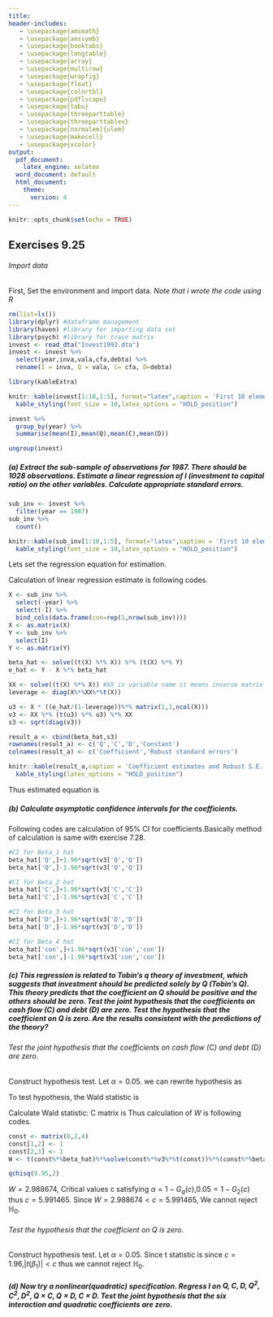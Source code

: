 ```yaml
---
title: 
header-includes:
   - \usepackage{amsmath}
   - \usepackage{amssymb}
   - \usepackage{booktabs}
   - \usepackage{longtable}
   - \usepackage{array}
   - \usepackage{multirow}
   - \usepackage{wrapfig}
   - \usepackage{float}
   - \usepackage{colortbl}
   - \usepackage{pdflscape}
   - \usepackage{tabu}
   - \usepackage{threeparttable}
   - \usepackage{threeparttablex}
   - \usepackage[normalem]{ulem}
   - \usepackage{makecell}
   - \usepackage{xcolor}
output:
  pdf_document: 
    latex_engine: xelatex
  word_document: default
  html_document:
    theme:
      version: 4
---
```

\pagenumbering{gobble}
\newcommand{\longeqnote}[1]{& & \\ \notag  &  &  &  &  & \text{\small\llap{#1}}}

```r
knitr::opts_chunk$set(echo = TRUE)
```

## Exercises 9.25

###### Import data

First, Set the environment and import data. *Note that i wrote the code using R*

```r
rm(list=ls())
library(dplyr) #dataframe management
library(haven) #library for importing data set
library(psych) #library for trace matrix
invest <- read_dta("Invest1993.dta")
invest <- invest %>% 
  select(year,inva,vala,cfa,debta) %>% 
  rename(I = inva, Q = vala, C= cfa, D=debta)
```
```r
library(kableExtra)
```

```r
knitr::kable(invest[1:10,1:5], format="latex",caption = 'First 10 elements of Invest1993',booktabs = T) %>% 
  kable_styling(font_size = 10,latex_options = "HOLD_position")
```

```r
invest %>% 
  group_by(year) %>% 
  summarise(mean(I),mean(Q),mean(C),mean(D))
```
```r
ungroup(invest)
```

##### (a) Extract the sub-sample of observations for 1987. There should be 1028 observations. Estimate a linear regression of I (investment to capital ratio) on the other variables. Calculate appropriate standard errors.\newline
\hfill
```r
sub_inv <- invest %>% 
  filter(year == 1987)
sub_inv %>% 
  count()
```

```r
knitr::kable(sub_inv[1:10,1:5], format="latex",caption = 'First 10 elements of subset',booktabs = T) %>% 
  kable_styling(font_size = 10,latex_options = "HOLD_position")
```

Lets set the regression equation for estimation.
\begin{equation*} I = \beta_1 Q +\beta_2 C +\beta_3 D +\beta_4 \end{equation*}

Calculation of linear regression estimate is following codes.
```r
X <- sub_inv %>% 
  select(-year) %>%
  select(-I) %>% 
  bind_cols(data.frame(con=rep(1,nrow(sub_inv))))
X <- as.matrix(X)
Y <- sub_inv %>% 
  select(I)
Y <- as.matrix(Y)

beta_hat <- solve((t(X) %*% X)) %*% (t(X) %*% Y)
e_hat <- Y - X %*% beta_hat

XX <- solve((t(X) %*% X)) #XX is variable name it means inverse matrix of (X'X)
leverage <- diag(X%*%XX%*%t(X))

u3 <- X * ((e_hat/(1-leverage))%*% matrix(1,1,ncol(X)))
v3 <- XX %*% (t(u3) %*% u3) %*% XX
s3 <- sqrt(diag(v3))
```

```r
result_a <- cbind(beta_hat,s3)
rownames(result_a) <- c('Q','C','D','Constant')
colnames(result_a) <- c('Coefficient','Robust standard errors')
```

```r
knitr::kable(result_a,caption = 'Coefficient estimates and Robust S.E.',booktabs = T)%>% 
  kable_styling(latex_options = "HOLD_position")
```

Thus estimated equation is
\begin{flalign*}& & \hat{I} &= \underset{(0.001777149).}{0.002767410} Q + \underset{(0.023429188)}{0.004489979} C + \underset{(0.007188266)}{0.012334930} D+ \underset{(0.007358536)***}{0.100780183} \longeqnote{Signif. codes:  0 ‘***’ 0.001 ‘**’ 0.01 ‘*’ 0.05 ‘.’ 0.1 ‘ ’ 1}
\end{flalign*}


##### (b) Calculate asymptotic confidence intervals for the coefficients.\newline
\hfill


Following codes are calculation of 95% CI for coefficients.Basically method of calculation is same with exercise 7.28.

```r
#CI for Beta_1 hat
beta_hat['Q',]+1.96*sqrt(v3['Q','Q'])
beta_hat['Q',]-1.96*sqrt(v3['Q','Q'])

#CI for Beta_2 hat
beta_hat['C',]+1.96*sqrt(v3['C','C'])
beta_hat['C',]-1.96*sqrt(v3['C','C'])

#CI for Beta_3 hat
beta_hat['D',]+1.96*sqrt(v3['D','D'])
beta_hat['D',]-1.96*sqrt(v3['D','D'])

#CI for Beta_4 hat
beta_hat['con',]+1.96*sqrt(v3['con','con'])
beta_hat['con',]-1.96*sqrt(v3['con','con'])
```
\begin{align*}
CI_{\hat{\beta_1}} &= [-0.000715802,0.006250621] \\
CI_{\hat{\beta_2}} &= [-0.04143123,0.05041119]\\
CI_{\hat{\beta_3}} &= [-0.001754072,0.02642393]\\
CI_{\hat{\beta_4}} &= [0.08635745,0.1152029]\\
\end{align*}


##### (c) This regression is related to Tobin’s q theory of investment, which suggests that investment should be predicted solely by Q (Tobin’s Q). This theory predicts that the coefficient on Q should be positive and the others should be zero. Test the joint hypothesis that the coefficients on cash flow (C) and debt (D) are zero. Test the hypothesis that the coefficient on Q is zero. Are the results consistent with the predictions of the theory? \newline
\hfill

###### Test the joint hypothesis that the coefficients on cash flow (C) and debt (D) are zero. \newline

Construct hypothesis test.
Let $\alpha = 0.05$.
\begin{align*}
&\mathbb{H}_0 : \beta_2 = 0 \ \& \ \beta_3 = 0\\
&\mathbb{H}_1 : \beta_2 \neq 0 \ \& \ \beta_3 \neq 0
\end{align*}
we can rewrite hypothesis as
\begin{align*}
&&\mathbb{H}_0 : C\beta = 0 \\
&&\mathbb{H}_1 : C\beta \neq 0 \longeqnote{$0$ is $q \times 1$ vector of zeros.}
\end{align*}

To test hypothesis, the Wald statistic is
\begin{align*}
W = (C\hat{\beta})'(C{\hat{\textbf{V}}}_{\hat{\beta}}C')^{-1}(C\hat{\beta})
\end{align*}

Calculate Wald statistic: \newline
C matrix is
\begin{align*}C = 
\begin{bmatrix}
0 & 1  & 0 & 0\\
0 & 0  & 1 & 0
\end{bmatrix}
\end{align*}
Thus calculation of $W$ is following codes.
```r
const <- matrix(0,2,4)
const[1,2] <- 1
const[2,3] <- 1
W <- t(const%*%beta_hat)%*%solve(const%*%v3%*%t(const))%*%(const%*%beta_hat)
```

```r
qchisq(0.95,2)
```
$W = 2.988674$, Critical values c satisfying $\alpha = 1 - G_q (c)$,$0.05 = 1 - G_2 (c)$ thus $c = 5.991465$. Since $W = 2.988674 < c = 5.991465$, We cannot reject $\mathbb{H}_0$.


###### Test the hypothesis that the coefficient on Q is zero. \newline

Construct hypothesis test.
Let $\alpha = 0.05$.
\begin{align*}
&\mathbb{H}_0 : \beta_1 = 0 \\
&\mathbb{H}_1 : \beta_1 \neq 0
\end{align*}
Since t statistic is
\begin{equation*}
t(\beta_1)= \frac{\hat{\beta _1}}{s(\hat{\beta _ 1})} = \frac{0.002767410}{0.001777149} =1.557219
\end{equation*}
since $c = 1.96$,$|t(\beta_1)|<c$ thus we cannot reject $\mathbb{H} _0$.


##### (d) Now try a nonlinear(quadratic) specification. Regress $I$ on $Q,C,D,Q^2,C^2,D^2,Q\times C,Q\times D,C\times D$. Test the joint hypothesis that the six interaction and quadratic coefficients are zero.\newline
\hfill

